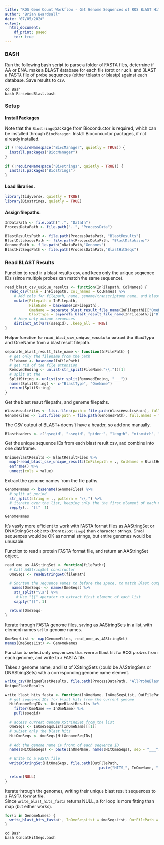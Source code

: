 ---
title: "ROS Gene Count Workflow - Get Genome Sequences of ROS BLAST Hits"
author: "Brian Beardsall"
date: "07/05/2020"
output:
  html_document:
    df_print: paged
    toc: true
---

### BASH

Run the following bash script to parse a folder of FASTA files, determine if AA or DNA, make a BLAST database for each file (prot or nucl), and BLAST a FASTA file of probe sequences (either tblastn or blastp) against each database. Save results to csv.

```{}
cd Bash
bash ParseAndBlast.bash
```

### Setup 

#### Install Packages 

Note that the `Biostrings`package from Bioconductor is required, which can be installed through `BiocManager`.
Install Bioconductor packages, if not already installed.
```{r BioStringsInstall}
if (!requireNamespace("BiocManager", quietly = TRUE)) {
  install.packages("BiocManager")
}
    
if (!requireNamespace("Biostrings", quietly = TRUE)) {
  install.packages("Biostrings")
}
```

#### Load libraries.
```{r setup, message=FALSE,warning=FALSE}
library(tidyverse, quietly = TRUE)
library(Biostrings, quietly = TRUE)
```

#### Assign filepaths.
```{r assign filepaths}
InDataPath <- file.path("..", "DataIn")
ProcessDataPath <- file.path("..", "ProcessData")

BlastResultsPath <- file.path(ProcessDataPath, "BlastResults")
BlastDatabasesPath <- file.path(ProcessDataPath, "BlastDatabases")
GenomesPath <- file.path(InDataPath,"Genomes")
BlastHitSeqsPath <- file.path(ProcessDataPath,"BlastHitSeqs")
```

### Read BLAST Results

Function to read in a blast results csv, and keep only the unique sequence IDs (since multiple probes can match the same sequence).
```{r}
read_blast_csv_unique_results <- function(InFilepath, ColNames) {
  read_csv(file = InFilepath, col_names = ColNames) %>%
    # Add cols for filepath, name, genome/transcriptome name, and blast type.
    mutate(Filepath = InFilepath,
           FileName = basename(InFilepath),
           OmeName = separate_blast_result_file_name(InFilepath)[["OmeName"]],
           BlastType = separate_blast_result_file_name(InFilepath)[["BlastType"]]) %>%
    # keep only unique sequences
    distinct_at(vars(sseqid), .keep_all = TRUE)
}
```

Helper function for read_blast_csv_unique_results to extract the BlastType and OmeName from a blast result filepath.
```{r}
separate_blast_result_file_name <- function(InFilePath) {
  # get only the filename from the path
  FileName <- basename(InFilePath)
  # get rid of the file extension
  RemovedEnding <- unlist(str_split(FileName,"\\."))[1] 
  # split at the 
  SplitString <- unlist(str_split(RemovedEnding, "___"))
  names(SplitString) <- c("BlastType", "OmeName")
  return(SplitString)
}
```

Get the blast result filepaths, and genome filepaths.
```{r}
BlastResultFiles <- list.files(path = file.path(BlastResultsPath), full.names = TRUE)
GenomeFiles <- list.files(path = file.path(GenomesPath), full.names = TRUE)
```


The CSV output of BLAST+ doens't have a header, so add one manually.
```{r}
BlastHeaders <- c("qseqid", "sseqid", "pident", "length", "mismatch", "gapopen", "qstart", "qend", "sstart", "send", "evalue", "bitscore", "sframe", "qframe")
```

Get the unique sequence IDs from each blast result csv, and combine into one dataframe.
```{r, message=FALSE,warning=FALSE}
UniqueBlastResults <- BlastResultFiles %>%
  map(~read_blast_csv_unique_results(InFilepath = ., ColNames = BlastHeaders)) %>%
  enframe() %>%
  unnest(cols = value)
```


Extract the genome names from the file paths.
```{r}
GenomeNames <- basename(GenomeFiles) %>%
  # split at period
  str_split(string = ., pattern = "\\.") %>%
  # iterate over the list, keeping only the the first element of each vector
  sapply(., "[[", 1)

GenomeNames
```

It's vastly more efficient to work with FASTA format files as AAStringSet or DNAStringSet objects (from `BioStrings`) than character strings. Small sequences would be OK as normal strings, but entire genomes would be unusable.


Function to read a protein FASTA format file, and return an AAStringSet object. 
```{r}
read_ome_as_AAStringSet <- function(filePath){
  # Call AAStringSet constructor
  OmeSeqs <- readBStringSet(filePath)
  
  # Shorten the sequence names to before the space, to match Blast output
   names(OmeSeqs) <- names(OmeSeqs) %>%
    str_split("\\s") %>%
     # Use "[[" operator to extract first element of each list
    sapply("[[", 1)
  
  return(OmeSeqs)
}
```


Iterate through FASTA genome files, saving as AAStringSets in a list, with element names set to genome names.
```{r}
OmeSeqsList <- map(GenomeFiles, read_ome_as_AAStringSet)
names(OmeSeqsList) <- GenomeNames
```

Function to select only sequences that were a Blast hit for ROS probes from each genome, and write to a FASTA file. 

Takes a genome name, and list of XStringSets (could be AAStringSets or DNAStringSets) with a corresponding genome name element.

```{r}
write_csv(UniqueBlastResults, file.path(ProcessDataPath, "AllProbeBlastHits.csv"))
UniqueBlastResults 
```


```{r}
write_blast_hits_fasta <- function(InOmeName, InOmeSeqsList, OutFilePath){
  # get sequence IDs for blast hits from the current genome
  HitGenomeSeqIDs <- UniqueBlastResults %>%
    filter(OmeName == InOmeName) %>%
    pull(sseqid)
  
  # access current genome XStringSet from the list  
  OmeSeqs <- InOmeSeqsList[InOmeName][[1]]
  # subset only the blast hits
  HitOmeSeqs <- OmeSeqs[HitGenomeSeqIDs]
  
  # Add the genome name in front of each sequence ID
  names(HitOmeSeqs) <- paste(InOmeName, names(HitOmeSeqs), sep = "___")
  
  # Write to a FASTA file
  writeXStringSet(HitOmeSeqs, file.path(OutFilePath, 
                                           paste("HITS_", InOmeName, ".fasta", sep = '')))
  
  return(NULL)
}
```

Iterate through the genomes, writing their unique blast result sequences to a FASTA format file.  
Since `write_blast_hits_fasta` returns NULL, a for loop is more fitting than map (but either works).
```{r}
for(i in GenomeNames) {
  write_blast_hits_fasta(i, InOmeSeqsList = OmeSeqsList, OutFilePath = BlastHitSeqsPath)
}
```

```{}
cd Bash
bash ConcatHitSeqs.bash
```

